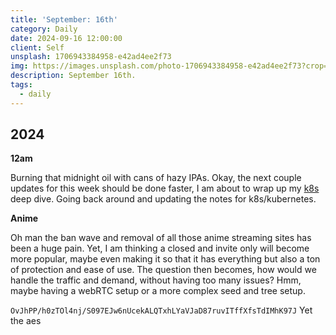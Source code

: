 ```yaml
---
title: 'September: 16th'
category: Daily
date: 2024-09-16 12:00:00
client: Self
unsplash: 1706943384958-e42ad4ee2f73
img: https://images.unsplash.com/photo-1706943384958-e42ad4ee2f73?crop=entropy&cs=srgb&fm=jpg&ixid=MnwzNjM5Nzd8MHwxfHJhbmRvbXx8fHx8fHx8fDE2ODE3NDg2ODY&ixlib=rb-4.0.3&q=85
description: September 16th. 
tags:
  - daily
---
```



## 2024

**12am**

Burning that midnight oil with cans of hazy IPAs.
Okay, the next couple updates for this week should be done faster, I am about to wrap up my [k8s](https://kbve.com/application/kubernetes/) deep dive. 
Going back around and updating the notes for k8s/kubernetes.

**Anime**

Oh man the ban wave and removal of all those anime streaming sites has been a huge pain.
Yet, I am thinking a closed and invite only will become more popular, maybe even making it so that it has everything but also a ton of protection and ease of use.
The question then becomes, how would we handle the traffic and demand, without having too many issues?
Hmm, maybe having a webRTC setup or a more complex seed and tree setup.

`OvJhPP/h0zTOl4nj/S097EJw6nUcekALQTxhLYaVJaD87ruvITffXfsTdIMhK97J` 
Yet the aes 
